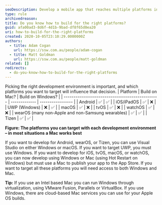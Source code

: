 ```yaml
---
seoDescription: Develop a mobile app that reaches multiple platforms including Android, iOS, watchOS and more by choosing the right development environment for your needs.
type: rule
archivedreason:
title: Do you know how to build for the right platforms?
guid: afa00ad3-8d6f-4d1b-9bad-df8f65d0ea20
uri: how-to-build-for-the-right-platforms
created: 2020-10-05T23:10:29.0000000Z
authors:
  - title: Adam Cogan
    url: https://ssw.com.au/people/adam-cogan
  - title: Matt Goldman
    url: https://ssw.com.au/people/matt-goldman
related: []
redirects:
  - do-you-know-how-to-build-for-the-right-platforms
---
```


Picking the right development environment is important, and which platforms you want to target will influence that decision.
| Platform                                          | Build on Mac? | Build on Windows? |
| ------------------------------------------------- | ------------- | ----------------- |
| Android                                           | ✅            | ✅                |
| iOS/iPadOS                                        | ✅            | ❌                |
| UWP (Windows)                                     | ❌            | ✅                |
| macOS                                             | ✅            | ❌                |
| tvOS                                              | ✅            | ❌                |
| watchOS                                           | ✅            | ❌                |
| wearOS (many non-Apple and non-Samsung wearables) | ✅            | ✅                |
| Tizen                                             | ✅            | ✅                |

**Figure: The platforms you can target with each development environment – in most situations a Mac works best**

If you want to develop for Android, wearOS, or Tizen, you can use Visual Studio on either Windows or macOS. If you want to target UWP, you must use Windows. If you want to develop for iOS, tvOS, macOS, or watchOS, you can now develop using Windows or Mac (using Hot Restart on Windows) but must use a Mac to publish your app to the App Store. If you want to target all these platforms you will need access to both Windows and Mac.

**Tip:** If you use an Intel based Mac you can run Windows through virtualization, using VMware Fusion, Parallels or VirtualBox. If you use Windows, there are cloud-based Mac services you can use for your Apple OS builds.